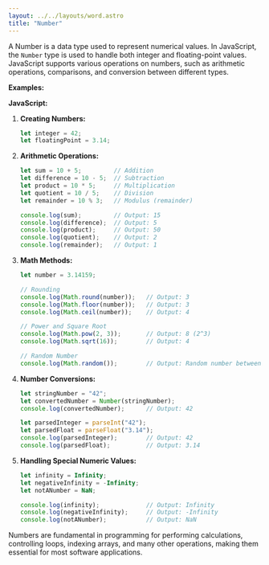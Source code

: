 ```yaml
---
layout: ../../layouts/word.astro
title: "Number"
---
```

A Number is a data type used to represent numerical values. In JavaScript, the `Number` type is used to handle both integer and floating-point values. JavaScript supports various operations on numbers, such as arithmetic operations, comparisons, and conversion between different types.

**Examples:**

**JavaScript:**

1. **Creating Numbers:**
   ```javascript
   let integer = 42;
   let floatingPoint = 3.14;
   ```

2. **Arithmetic Operations:**
   ```javascript
   let sum = 10 + 5;         // Addition
   let difference = 10 - 5;  // Subtraction
   let product = 10 * 5;     // Multiplication
   let quotient = 10 / 5;    // Division
   let remainder = 10 % 3;   // Modulus (remainder)
   
   console.log(sum);         // Output: 15
   console.log(difference);  // Output: 5
   console.log(product);     // Output: 50
   console.log(quotient);    // Output: 2
   console.log(remainder);   // Output: 1
   ```

3. **Math Methods:**
   ```javascript
   let number = 3.14159;

   // Rounding
   console.log(Math.round(number));   // Output: 3
   console.log(Math.floor(number));   // Output: 3
   console.log(Math.ceil(number));    // Output: 4

   // Power and Square Root
   console.log(Math.pow(2, 3));       // Output: 8 (2^3)
   console.log(Math.sqrt(16));        // Output: 4

   // Random Number
   console.log(Math.random());        // Output: Random number between 0 and 1
   ```

4. **Number Conversions:**
   ```javascript
   let stringNumber = "42";
   let convertedNumber = Number(stringNumber);
   console.log(convertedNumber);      // Output: 42

   let parsedInteger = parseInt("42");
   let parsedFloat = parseFloat("3.14");
   console.log(parsedInteger);        // Output: 42
   console.log(parsedFloat);          // Output: 3.14
   ```

5. **Handling Special Numeric Values:**
   ```javascript
   let infinity = Infinity;
   let negativeInfinity = -Infinity;
   let notANumber = NaN;

   console.log(infinity);             // Output: Infinity
   console.log(negativeInfinity);     // Output: -Infinity
   console.log(notANumber);           // Output: NaN
   ```

Numbers are fundamental in programming for performing calculations, controlling loops, indexing arrays, and many other operations, making them essential for most software applications.